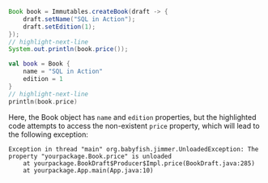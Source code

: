 
<Tabs groupId="language">
<TabItem value="java" label="Java">

```java
Book book = Immutables.createBook(draft -> {
    draft.setName("SQL in Action");
    draft.setEdition(1);
});
// highlight-next-line
System.out.println(book.price());
```

</TabItem>
<TabItem value="kotlin" label="Kotlin">

```kotlin
val book = Book {
    name = "SQL in Action"
    edition = 1
}
// highlight-next-line
println(book.price)
```

</TabItem>
</Tabs>

Here, the Book object has `name` and `edition` properties, 
but the highlighted code attempts to access the non-existent `price` property, 
which will lead to the following exception:

```
Exception in thread "main" org.babyfish.jimmer.UnloadedException: The property "yourpackage.Book.price" is unloaded
	at yourpackage.BookDraft$Producer$Impl.price(BookDraft.java:285)
	at yourpackage.App.main(App.java:10)
```